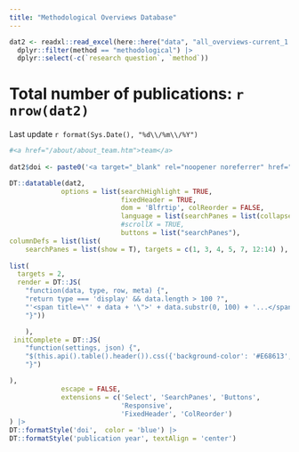 ```yaml
---
title: "Methodological Overviews Database"
---
```


```r

dat2 <- readxl::read_excel(here::here("data", "all_overviews-current_1.0.xlsx")) |>
  dplyr::filter(method == "methodological") |>
  dplyr::select(-c(`research question`, `method`))

```


# Total number of publications: `r nrow(dat2)` 
Last update `r format(Sys.Date(), "%d\\/%m\\/%Y")`

```r

#<a href="/about/about_team.htm">team</a> 
  
dat2$doi <- paste0('<a target="_blank" rel="noopener noreferrer" href="', dat2$doi,'">',dat2$doi ,"</a>")

DT::datatable(dat2, 
             options = list(searchHighlight = TRUE, 
                            fixedHeader = TRUE, 
                            dom = 'Blfrtip', colReorder = FALSE, 
                            language = list(searchPanes = list(collapse = "Search Filters")),
                            #scrollX = TRUE, 
                            buttons = list("searchPanes"),
columnDefs = list(list(
    searchPanes = list(show = T), targets = c(1, 3, 4, 5, 7, 12:14) ),
    
list(
  targets = 2,
  render = DT::JS(
    "function(data, type, row, meta) {",
    "return type === 'display' && data.length > 100 ?",
    "'<span title=\"' + data + '\">' + data.substr(0, 100) + '...</span>' : data;",
    "}"))

    ),
 initComplete = DT::JS(
    "function(settings, json) {",
    "$(this.api().table().header()).css({'background-color': '#E68613', 'color': '#f2f2f2'});",
    "}")

),
             escape = FALSE, 
             extensions = c('Select', 'SearchPanes', 'Buttons',
                            'Responsive',
                            'FixedHeader', 'ColReorder')
) |> 
DT::formatStyle('doi',  color = 'blue') |>
DT::formatStyle('publication year', textAlign = 'center')  

```


